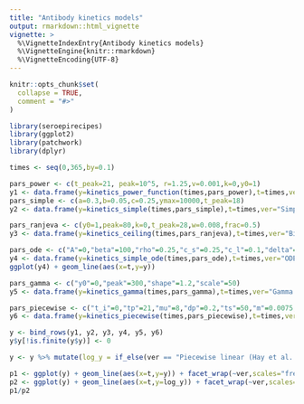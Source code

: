 ```yaml
---
title: "Antibody kinetics models"
output: rmarkdown::html_vignette
vignette: >
  %\VignetteIndexEntry{Antibody kinetics models}
  %\VignetteEngine{knitr::rmarkdown}
  %\VignetteEncoding{UTF-8}
---
```


```r
knitr::opts_chunk$set(
  collapse = TRUE,
  comment = "#>"
)
```

```r
library(seroepirecipes)
library(ggplot2)
library(patchwork)
library(dplyr)

times <- seq(0,365,by=0.1)

pars_power <- c(t_peak=21, peak=10^5, r=1.25,v=0.001,k=0,y0=1)
y1 <- data.frame(y=kinetics_power_function(times,pars_power),t=times,ver="Power function (Teunis et al. 2016)")
pars_simple <- c(a=0.3,b=0.05,c=0.25,ymax=10000,t_peak=18)
y2 <- data.frame(y=kinetics_simple(times,pars_simple),t=times,ver="Simple model (Singanayagam et al. 2021)")

pars_ranjeva <- c(y0=1,peak=80,k=0,t_peak=28,w=0.008,frac=0.5)
y3 <- data.frame(y=kinetics_ceiling(times,pars_ranjeva),t=times,ver="Biphasic model (Ranjeva et al. 2019)")

pars_ode <- c("A"=0,"beta"=100,"rho"=0.25,"c_s"=0.25,"c_l"=0.1,"delta"=0,"r"=0.001)
y4 <- data.frame(y=kinetics_simple_ode(times,pars_ode),t=times,ver="ODE model (Pelleau et al. 2021)")
ggplot(y4) + geom_line(aes(x=t,y=y))

pars_gamma <- c("y0"=0,"peak"=300,"shape"=1.2,"scale"=50)
y5 <- data.frame(y=kinetics_gamma(times,pars_gamma),t=times,ver="Gamma function (Zhao et al. 2018)")

pars_piecewise <- c("t_i"=0,"tp"=21,"mu"=8,"dp"=0.2,"ts"=50,"m"=0.0075,"lower_bound"=0, "y0"=0)
y6 <- data.frame(y=kinetics_piecewise(times,pars_piecewise),t=times,ver="Piecewise linear (Hay et al. 2019)")

y <- bind_rows(y1, y2, y3, y4, y5, y6)
y$y[!is.finite(y$y)] <- 0

y <- y %>% mutate(log_y = if_else(ver == "Piecewise linear (Hay et al. 2019)", y, log(y)), y = if_else(ver=="Piecewise linear (Hay et al. 2019)", exp(y), y))

p1 <- ggplot(y) + geom_line(aes(x=t,y=y)) + facet_wrap(~ver,scales="free") + ylab("Antibody level")
p2 <- ggplot(y) + geom_line(aes(x=t,y=log_y)) + facet_wrap(~ver,scales="free") + ylab("Log antibody level")
p1/p2
```
